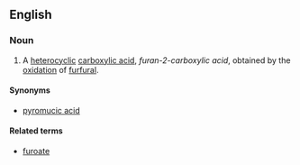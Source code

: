 ==English==

===Noun===
{{en-noun|head=[[furoic]] [[acid]]|-}}

# {{context|organic compound|lang=en}} A [[heterocyclic]] [[carboxylic acid]], ''furan-2-carboxylic acid'', obtained by the [[oxidation]] of [[furfural]].

====Synonyms====
* [[pyromucic acid]]

====Related terms====
* [[furoate]]